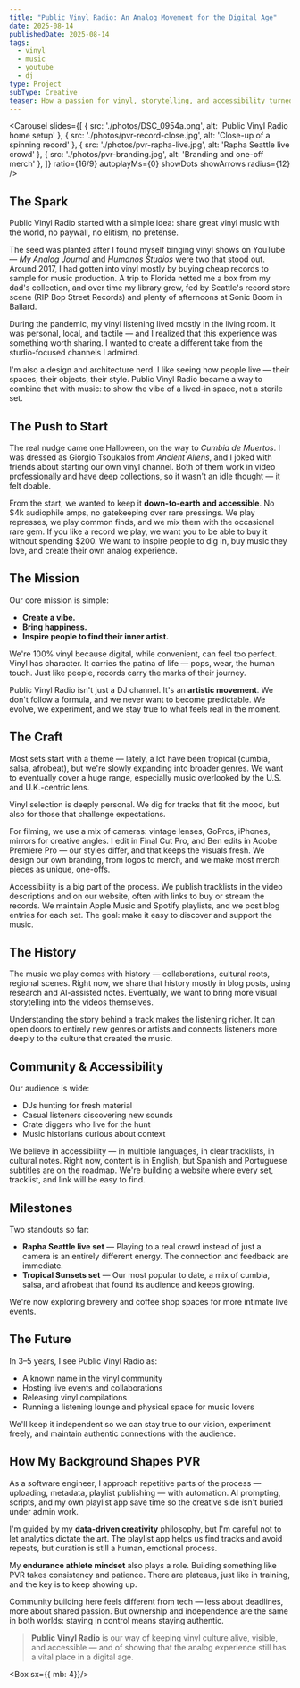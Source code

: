 ```yaml
---
title: "Public Vinyl Radio: An Analog Movement for the Digital Age"
date: 2025-08-14
publishedDate: 2025-08-14
tags:
  - vinyl
  - music
  - youtube
  - dj
type: Project
subType: Creative
teaser: How a passion for vinyl, storytelling, and accessibility turned into a channel and creative movement.
---
```

<Carousel
  slides={[
    { src: './photos/DSC_0954a.png', alt: 'Public Vinyl Radio home setup' },
    { src: './photos/pvr-record-close.jpg', alt: 'Close-up of a spinning record' },
    { src: './photos/pvr-rapha-live.jpg', alt: 'Rapha Seattle live crowd' },
    { src: './photos/pvr-branding.jpg', alt: 'Branding and one-off merch' },
  ]}
  ratio={16/9}
  autoplayMs={0}
  showDots
  showArrows
  radius={12}
/>
## The Spark

Public Vinyl Radio started with a simple idea: share great vinyl music with the world, no paywall, no elitism, no pretense.  

The seed was planted after I found myself binging vinyl shows on YouTube — *My Analog Journal* and *Humanos Studios* were two that stood out. Around 2017, I had gotten into vinyl mostly by buying cheap records to sample for music production. A trip to Florida netted me a box from my dad's collection, and over time my library grew, fed by Seattle's record store scene (RIP Bop Street Records) and plenty of afternoons at Sonic Boom in Ballard.  

During the pandemic, my vinyl listening lived mostly in the living room. It was personal, local, and tactile — and I realized that this experience was something worth sharing. I wanted to create a different take from the studio-focused channels I admired.  

I'm also a design and architecture nerd. I like seeing how people live — their spaces, their objects, their style. Public Vinyl Radio became a way to combine that with music: to show the vibe of a lived-in space, not a sterile set.


## The Push to Start

The real nudge came one Halloween, on the way to *Cumbia de Muertos*. I was dressed as Giorgio Tsoukalos from *Ancient Aliens*, and I joked with friends about starting our own vinyl channel. Both of them work in video professionally and have deep collections, so it wasn't an idle thought — it felt doable.

From the start, we wanted to keep it **down-to-earth and accessible**. No $4k audiophile amps, no gatekeeping over rare pressings. We play represses, we play common finds, and we mix them with the occasional rare gem. If you like a record we play, we want you to be able to buy it without spending $200. We want to inspire people to dig in, buy music they love, and create their own analog experience.

## The Mission

Our core mission is simple:
- **Create a vibe.**
- **Bring happiness.**
- **Inspire people to find their inner artist.**

We're 100% vinyl because digital, while convenient, can feel too perfect. Vinyl has character. It carries the patina of life — pops, wear, the human touch. Just like people, records carry the marks of their journey.

Public Vinyl Radio isn't just a DJ channel. It's an **artistic movement**. We don't follow a formula, and we never want to become predictable. We evolve, we experiment, and we stay true to what feels real in the moment.

## The Craft

Most sets start with a theme — lately, a lot have been tropical (cumbia, salsa, afrobeat), but we're slowly expanding into broader genres. We want to eventually cover a huge range, especially music overlooked by the U.S. and U.K.-centric lens.

Vinyl selection is deeply personal. We dig for tracks that fit the mood, but also for those that challenge expectations.  

For filming, we use a mix of cameras: vintage lenses, GoPros, iPhones, mirrors for creative angles. I edit in Final Cut Pro, and Ben edits in Adobe Premiere Pro — our styles differ, and that keeps the visuals fresh. We design our own branding, from logos to merch, and we make most merch pieces as unique, one-offs.

Accessibility is a big part of the process. We publish tracklists in the video descriptions and on our website, often with links to buy or stream the records. We maintain Apple Music and Spotify playlists, and we post blog entries for each set. The goal: make it easy to discover and support the music.

## The History

The music we play comes with history — collaborations, cultural roots, regional scenes. Right now, we share that history mostly in blog posts, using research and AI-assisted notes. Eventually, we want to bring more visual storytelling into the videos themselves.

Understanding the story behind a track makes the listening richer. It can open doors to entirely new genres or artists and connects listeners more deeply to the culture that created the music.


## Community & Accessibility

Our audience is wide:  
- DJs hunting for fresh material  
- Casual listeners discovering new sounds  
- Crate diggers who live for the hunt  
- Music historians curious about context  

We believe in accessibility — in multiple languages, in clear tracklists, in cultural notes. Right now, content is in English, but Spanish and Portuguese subtitles are on the roadmap. We're building a website where every set, tracklist, and link will be easy to find.

## Milestones

Two standouts so far:
- **Rapha Seattle live set** — Playing to a real crowd instead of just a camera is an entirely different energy. The connection and feedback are immediate.
- **Tropical Sunsets set** — Our most popular to date, a mix of cumbia, salsa, and afrobeat that found its audience and keeps growing.

We're now exploring brewery and coffee shop spaces for more intimate live events.

## The Future

In 3–5 years, I see Public Vinyl Radio as:
- A known name in the vinyl community  
- Hosting live events and collaborations  
- Releasing vinyl compilations  
- Running a listening lounge and physical space for music lovers  

We'll keep it independent so we can stay true to our vision, experiment freely, and maintain authentic connections with the audience.

## How My Background Shapes PVR

As a software engineer, I approach repetitive parts of the process — uploading, metadata, playlist publishing — with automation. AI prompting, scripts, and my own playlist app save time so the creative side isn't buried under admin work.

I'm guided by my **data-driven creativity** philosophy, but I'm careful not to let analytics dictate the art. The playlist app helps us find tracks and avoid repeats, but curation is still a human, emotional process.

My **endurance athlete mindset** also plays a role. Building something like PVR takes consistency and patience. There are plateaus, just like in training, and the key is to keep showing up.

Community building here feels different from tech — less about deadlines, more about shared passion. But ownership and independence are the same in both worlds: staying in control means staying authentic.


> **Public Vinyl Radio** is our way of keeping vinyl culture alive, visible, and accessible — and of showing that the analog experience still has a vital place in a digital age.

<Box sx={{ mb: 4}}/>